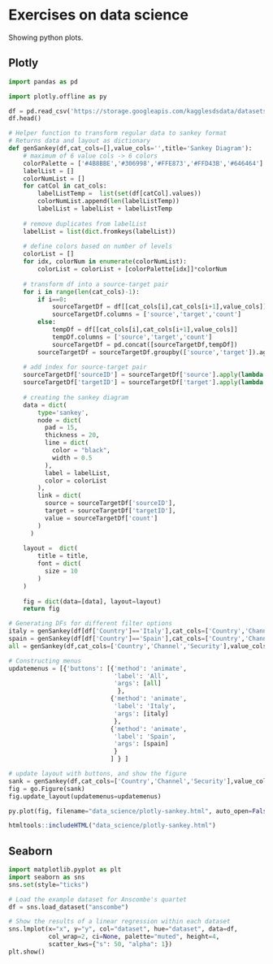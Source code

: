 # Exercises on data science

Showing python plots.

## Plotly


```python

import pandas as pd

import plotly.offline as py

df = pd.read_csv('https://storage.googleapis.com/kagglesdsdata/datasets%2F792338%2F1360531%2Fmerchant_txns_dummy.csv?GoogleAccessId=gcp-kaggle-com@kaggle-161607.iam.gserviceaccount.com&Expires=1597245897&Signature=dmZ2o1Cpzcx9DRyG3kB4ancveOjtKBeQ0JstJpRRMJYpmjXgvTlNcm9YhLCRE31LULjFV2Ex8JzN%2BRUgpkpbNFI8e3QWvaWzCNxi9ODhjkk0q2ifZjC320oipEV9VSIvRmLirfkdrNC5SGS0T4K5rcKP%2Bu1qMOh33Jwf1CcbV17x%2B0N2EE7h1aRcflYQEDhlp8GWhwGSkcUcEAsr0nLL%2Fbhbr3hXJWqMemGtvpkmqxfrualNB%2Fpd95RmxbAVebmIOni8lXlfYYIv4Sawpdf9CEgwW1jrPuhKJJcrLPgFdjQqlHXmGUBrwSlLjBnbzzxdnN3byzerXy4pc6ZNm646Cg%3D%3D')
df.head()

# Helper function to transform regular data to sankey format
# Returns data and layout as dictionary
def genSankey(df,cat_cols=[],value_cols='',title='Sankey Diagram'):
    # maximum of 6 value cols -> 6 colors
    colorPalette = ['#4B8BBE','#306998','#FFE873','#FFD43B','#646464']
    labelList = []
    colorNumList = []
    for catCol in cat_cols:
        labelListTemp =  list(set(df[catCol].values))
        colorNumList.append(len(labelListTemp))
        labelList = labelList + labelListTemp
        
    # remove duplicates from labelList
    labelList = list(dict.fromkeys(labelList))
    
    # define colors based on number of levels
    colorList = []
    for idx, colorNum in enumerate(colorNumList):
        colorList = colorList + [colorPalette[idx]]*colorNum
        
    # transform df into a source-target pair
    for i in range(len(cat_cols)-1):
        if i==0:
            sourceTargetDf = df[[cat_cols[i],cat_cols[i+1],value_cols]]
            sourceTargetDf.columns = ['source','target','count']
        else:
            tempDf = df[[cat_cols[i],cat_cols[i+1],value_cols]]
            tempDf.columns = ['source','target','count']
            sourceTargetDf = pd.concat([sourceTargetDf,tempDf])
        sourceTargetDf = sourceTargetDf.groupby(['source','target']).agg({'count':'sum'}).reset_index()
        
    # add index for source-target pair
    sourceTargetDf['sourceID'] = sourceTargetDf['source'].apply(lambda x: labelList.index(x))
    sourceTargetDf['targetID'] = sourceTargetDf['target'].apply(lambda x: labelList.index(x))
    
    # creating the sankey diagram
    data = dict(
        type='sankey',
        node = dict(
          pad = 15,
          thickness = 20,
          line = dict(
            color = "black",
            width = 0.5
          ),
          label = labelList,
          color = colorList
        ),
        link = dict(
          source = sourceTargetDf['sourceID'],
          target = sourceTargetDf['targetID'],
          value = sourceTargetDf['count']
        )
      )
    
    layout =  dict(
        title = title,
        font = dict(
          size = 10
        )
    )
       
    fig = dict(data=[data], layout=layout)
    return fig

# Generating DFs for different filter options
italy = genSankey(df[df['Country']=='Italy'],cat_cols=['Country','Channel','Security'],value_cols='Declines',title='Merchant Transactions')
spain = genSankey(df[df['Country']=='Spain'],cat_cols=['Country','Channel','Security'],value_cols='Declines',title='Merchant Transactions')
all = genSankey(df,cat_cols=['Country','Channel','Security'],value_cols='Declines',title='Merchant Transactions')

# Constructing menus
updatemenus = [{'buttons': [{'method': 'animate',
                             'label': 'All',
                             'args': [all]
                              },
                            {'method': 'animate',
                             'label': 'Italy',
                             'args': [italy]
                             },
                            {'method': 'animate',
                             'label': 'Spain',
                             'args': [spain]
                             }
                            ] } ]

# update layout with buttons, and show the figure
sank = genSankey(df,cat_cols=['Country','Channel','Security'],value_cols='Declines',title='Merchant Transactions')
fig = go.Figure(sank)
fig.update_layout(updatemenus=updatemenus)

py.plot(fig, filename="data_science/plotly-sankey.html", auto_open=False)

```

```r
htmltools::includeHTML("data_science/plotly-sankey.html")
```

## Seaborn

```python
import matplotlib.pyplot as plt
import seaborn as sns
sns.set(style="ticks")

# Load the example dataset for Anscombe's quartet
df = sns.load_dataset("anscombe")

# Show the results of a linear regression within each dataset
sns.lmplot(x="x", y="y", col="dataset", hue="dataset", data=df,
           col_wrap=2, ci=None, palette="muted", height=4,
           scatter_kws={"s": 50, "alpha": 1})
plt.show()
```
